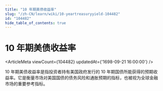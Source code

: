 ```yaml
---
title: "10 年期美债收益率"
slug: "/zh-CN/learn/wiki/10-yeartreasuryyield-104482"
id: "104482"
hide_table_of_contents: true
---
```



# 10 年期美债收益率

<ArticleMeta viewCount={104482} updatedAt={'1698-09-21 16:00:00'} />

10 年期美债收益率是指投资者持有美国政府发行的 10 年期国债所能获得的预期收益率。它是衡量市场对美国国债的债务风险和通胀预期的指标，也被视为全球金融市场的重要参考指标。
